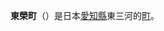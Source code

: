{{日本町村|
自治體名=東榮|
町村=町|
圖像=[[File:東栄町花祭会館.JPG|240px]]|
圖像說明=[[花祭會館|花祭會館]]|
町村章=|
日文原名=東栄町|
平假名=とうえいちょう|
羅馬字拼音=Tōei-chō|
都道府縣=愛知縣|
支廳=|
郡=北設樂郡|
編號=23562-8|
面積=123.4|
邊界未定=|
人口=2,842|
統計時間=2021年10月1日|
自治體=[[新城市|新城市]]、[[豐根村|豐根村]]、[[設樂町|設樂町]]<br />[[靜岡縣|靜岡縣]]：[[濱松市|濱松市]]（[[天龍區|天龍區]]）|
樹=|
花=|
鳥=|
其他象徵物=|
其他象徵=|
郵遞區號=449-0292|
所在地=北設楽郡東栄町大字本郷字上前畑25|
電話號碼=536-76-0501|
外部連結=http://www.town.toei.aichi.jp/|
經度=|
緯度=|
地圖=|
註記=
}}
'''東榮町'''（{{jpn|j=東栄町|hg=とうえいちょう|rm=Tōei chō|f=y}}）是日本[[愛知縣|愛知縣]]東三河的[[町|町]]。

{{愛知縣}}{{Authority control}}